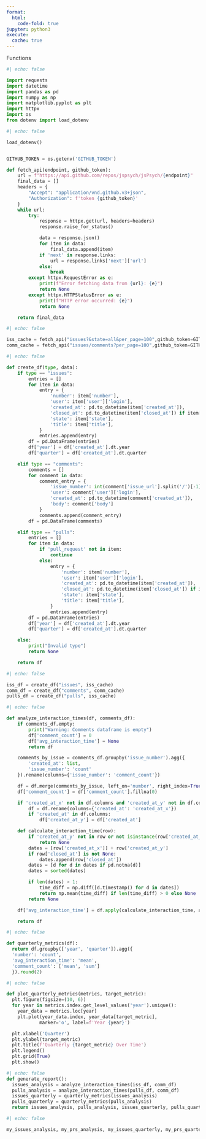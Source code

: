 ```yaml
---
format:
  html:
    code-fold: true
jupyter: python3
execute: 
  cache: true
---
```


Functions

```python
#| echo: false

import requests
import datetime
import pandas as pd
import numpy as np
import matplotlib.pyplot as plt
import httpx
import os
from dotenv import load_dotenv
```

```python
#| echo: false

load_dotenv()


GITHUB_TOKEN = os.getenv('GITHUB_TOKEN')

def fetch_api(endpoint, github_token):
    url = f"https://api.github.com/repos/jspsych/jsPsych/{endpoint}"
    final_data = []
    headers = {
        "Accept": "application/vnd.github.v3+json",
        "Authorization": f'token {github_token}'
    }
    while url:
        try:
            response = httpx.get(url, headers=headers)
            response.raise_for_status()

            data = response.json()
            for item in data:
                final_data.append(item)
            if 'next' in response.links:
                url = response.links['next']['url']
            else:
                break
        except httpx.RequestError as e:
            print(f"Error fetching data from {url}: {e}")
            return None
        except httpx.HTTPStatusError as e:
            print(f"HTTP error occurred: {e}")
            return None

    return final_data
```

```python
#| echo: false

iss_cache = fetch_api("issues?&state=all&per_page=100",github_token=GITHUB_TOKEN)
comm_cache = fetch_api("issues/comments?per_page=100",github_token=GITHUB_TOKEN)
```

```python
#| echo: false

def create_df(type, data):
    if type == "issues":
        entries = []
        for item in data:
            entry = {
                'number': item['number'],
                'user': item['user']['login'],
                'created_at': pd.to_datetime(item['created_at']),
                'closed_at': pd.to_datetime(item['closed_at']) if item['closed_at'] else None,
                'state': item['state'],
                'title': item['title'],
            }
            entries.append(entry)
        df = pd.DataFrame(entries)
        df['year'] = df['created_at'].dt.year
        df['quarter'] = df['created_at'].dt.quarter

    elif type == "comments":
        comments = []
        for comment in data:
            comment_entry = {
                'issue_number': int(comment['issue_url'].split('/')[-1]),
                'user': comment['user']['login'],
                'created_at': pd.to_datetime(comment['created_at']),
                'body': comment['body']
            }
            comments.append(comment_entry)
        df = pd.DataFrame(comments)

    elif type == "pulls":
        entries = []
        for item in data:
            if 'pull_request' not in item:
                continue
            else:
                entry = {
                    'number': item['number'],
                    'user': item['user']['login'],
                    'created_at': pd.to_datetime(item['created_at']),
                    'closed_at': pd.to_datetime(item['closed_at']) if item['closed_at'] else None,
                    'state': item['state'],
                    'title': item['title'],
                }
                entries.append(entry)
        df = pd.DataFrame(entries)
        df['year'] = df['created_at'].dt.year
        df['quarter'] = df['created_at'].dt.quarter

    else:
        print("Invalid type")
        return None

    return df
```

```python
#| echo: false

iss_df = create_df("issues", iss_cache)
comm_df = create_df("comments", comm_cache)
pulls_df = create_df("pulls", iss_cache)

```

```python
#| echo: false

def analyze_interaction_times(df, comments_df):
    if comments_df.empty:
        print("Warning: Comments dataframe is empty")
        df['comment_count'] = 0
        df['avg_interaction_time'] = None
        return df

    comments_by_issue = comments_df.groupby('issue_number').agg({
        'created_at': list,
        'issue_number': 'count'
    }).rename(columns={'issue_number': 'comment_count'})

    df = df.merge(comments_by_issue, left_on='number', right_index=True, how='left')
    df['comment_count'] = df['comment_count'].fillna(0)

    if 'created_at_x' not in df.columns and 'created_at_y' not in df.columns:
        df = df.rename(columns={'created_at': 'created_at_x'})
        if 'created_at' in df.columns:
            df['created_at_y'] = df['created_at']

    def calculate_interaction_time(row):
        if 'created_at_y' not in row or not isinstance(row['created_at_y'], list) or len(row['created_at_y']) == 0:
            return None
        dates = [row['created_at_x']] + row['created_at_y']
        if row['closed_at'] is not None:
            dates.append(row['closed_at'])
        dates = [d for d in dates if pd.notna(d)]
        dates = sorted(dates)

        if len(dates) > 1:
            time_diff = np.diff([d.timestamp() for d in dates])
            return np.mean(time_diff) if len(time_diff) > 0 else None
        return None

    df['avg_interaction_time'] = df.apply(calculate_interaction_time, axis=1)

    return df
```

```python
#| echo: false

def quarterly_metrics(df):
  return df.groupby(['year', 'quarter']).agg({
  'number': 'count',
  'avg_interaction_time': 'mean',
  'comment_count': ['mean', 'sum']
  }).round(2)
```


```python
#| echo: false

def plot_quarterly_metrics(metrics, target_metric):
  plt.figure(figsize=(10, 6))
  for year in metrics.index.get_level_values('year').unique():
    year_data = metrics.loc[year]
    plt.plot(year_data.index, year_data[target_metric],
            marker='o', label=f'Year {year}')

  plt.xlabel('Quarter')
  plt.ylabel(target_metric)
  plt.title(f'Quarterly {target_metric} Over Time')
  plt.legend()
  plt.grid(True)
  plt.show()

```

```python
#| echo: false
def generate_report():
  issues_analysis = analyze_interaction_times(iss_df, comm_df)
  pulls_analysis = analyze_interaction_times(pulls_df, comm_df)
  issues_quarterly = quarterly_metrics(issues_analysis)
  pulls_quarterly = quarterly_metrics(pulls_analysis)
  return issues_analysis, pulls_analysis, issues_quarterly, pulls_quarterly
```

```python
#| echo: false

my_issues_analysis, my_prs_analysis, my_issues_quarterly, my_prs_quarterly = generate_report()
```